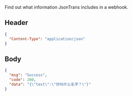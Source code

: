 Find out what information JsonTrans includes in a webhook.

## Header

```json
{
  "Content-Type": "application/json"
}
```

## Body

```json
{
  "msg": "Success",
  "code": 200,
  "data": "{\"text\":\"你叫什么名字？\"}"
}
```

